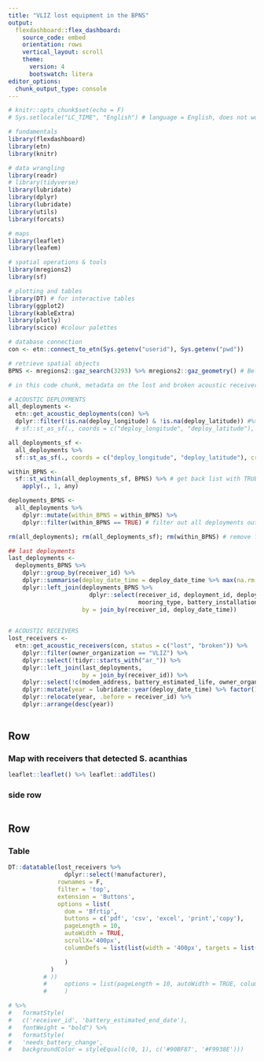 ```yaml
---
title: "VLIZ lost equipment in the BPNS"
output:
  flexdashboard::flex_dashboard:
    source_code: embed
    orientation: rows
    vertical_layout: scroll
    theme: 
      version: 4
      bootswatch: litera
editor_options: 
  chunk_output_type: console
---
```


<!-- README: -->
<!-- * This script produces an R flexdashboard showing overview maps and tables about lost equipment in the Belgian Part of the North Sea (BPNS), that is, acoustic receivers, CPODs, soundtraps and hydrophones. -->
<!-- * To retrieve metadata on acoustic receivers (that are part of the European Tracking Network ETN), the 'etn' R package is used. -->
<!-- * Metadata on the remaining hydroacoustic equipment is not programmatically retrievable at the time of writing (November, 2023) and will thus be loaded from a .csv file. -->
<!-- * Author: Lotte Pohl, Date: 2023-11-07, E-Mail: lotte.pohl at gmail.com -->

```r

# knitr::opts_chunk$set(echo = F)
# Sys.setlocale("LC_TIME", "English") # language = English, does not work right now

# fundamentals
library(flexdashboard)
library(etn)
library(knitr)

# data wrangling
library(readr)
# library(tidyverse)
library(lubridate)
library(dplyr)
library(lubridate)
library(utils)
library(forcats)

# maps
library(leaflet)
library(leafem)

# spatial operations & tools
library(mregions2)
library(sf)

# plotting and tables
library(DT) # for interactive tables
library(ggplot2)
library(kableExtra)
library(plotly)
library(scico) #colour palettes

# database connection
con <- etn::connect_to_etn(Sys.getenv("userid"), Sys.getenv("pwd"))

# retrieve spatial objects
BPNS <- mregions2::gaz_search(3293) %>% mregions2::gaz_geometry() # Belgian EEZ
```


```r
# in this code chunk, metadata on the lost and broken acoustic receivers, and acoustic deployment data are retrieved

# ACOUSTIC DEPLOYMENTS
all_deployments <- 
  etn::get_acoustic_deployments(con) %>%
  dplyr::filter(!is.na(deploy_longitude) & !is.na(deploy_latitude)) #%>%
  # sf::st_as_sf(., coords = c("deploy_longitude", "deploy_latitude"), crs = 4326)

all_deployments_sf <-
  all_deployments %>%
  sf::st_as_sf(., coords = c("deploy_longitude", "deploy_latitude"), crs = 4326)

within_BPNS <- 
  sf::st_within(all_deployments_sf, BPNS) %>% # get back list with TRUE or FALSE is deployment location is within BPNS boundaries
    apply(., 1, any)

deployments_BPNS <- 
  all_deployments %>%
    dplyr::mutate(within_BPNS = within_BPNS) %>%
    dplyr::filter(within_BPNS == TRUE) # filter out all deployments outside of the BPNS

rm(all_deployments); rm(all_deployments_sf); rm(within_BPNS) # remove files that are not needed anymore

## last deployments
last_deployments <- 
  deployments_BPNS %>%
    dplyr::group_by(receiver_id) %>%
    dplyr::summarise(deploy_date_time = deploy_date_time %>% max(na.rm = T)) %>%
    dplyr::left_join(deployments_BPNS %>%
                       dplyr::select(receiver_id, deployment_id, deploy_date_time, station_name, deploy_latitude, deploy_longitude, 
                                     mooring_type, battery_installation_date, acoustic_project_code, recover_date_time, comments),
                     by = join_by(receiver_id, deploy_date_time))
    

# ACOUSTIC RECEIVERS
lost_receivers <- 
  etn::get_acoustic_receivers(con, status = c("lost", "broken")) %>%
    dplyr::filter(owner_organization == "VLIZ") %>%
    dplyr::select(!tidyr::starts_with("ar_")) %>%
    dplyr::left_join(last_deployments,
                     by = join_by(receiver_id)) %>%
    dplyr::select(!c(modem_address, battery_estimated_life, owner_organization, financing_project, built_in_acoustic_tag_id)) %>%
    dplyr::mutate(year = lubridate::year(deploy_date_time) %>% factor()) %>%
    dplyr::relocate(year, .before = receiver_id) %>%
    dplyr::arrange(desc(year))
  
```


<!-- Overview: Receiver stations --> 
<!-- ===================================== -->

Row {data-height=800}
-------------------------------------
    
### Map with receivers that detected S. acanthias {data-width=700}

```r

leaflet::leaflet() %>% leaflet::addTiles()
```


<!-- ```{r map} -->
<!-- #, include=T, echo=F -->

<!-- # EMODnet Bathymetry layer -->
<!-- # emodnet_tiles <-"https://tiles.emodnet-bathymetry.eu/2020/baselayer/web_mercator/{z}/{x}/{y}.png" -->
<!-- # cite_emodnet <- "<a href='https://emodnet.ec.europa.eu'>EMODnet</a>" -->
<!-- # attr(cite_emodnet, "class") <- c("html", "character") -->

<!-- # special icons -->
<!-- # icon_tag <- leaflet::makeAwesomeIcon( -->
<!-- #   icon = "tag", -->
<!-- #   iconColor = "black", -->
<!-- #   markerColor = "yellow", -->
<!-- #   library = "fa" -->
<!-- # ) -->

<!-- # first map test -->

<!-- leaflet() %>% -->
<!--   addTiles() #%>% -->
<!--   # leaflet::addTiles(urlTemplate = emodnet_tiles, -->
<!--   #                   # options = leaflet::tileOptions(tms = FALSE), -->
<!--   #                   attribution = cite_emodnet, -->
<!--   #                   group = "EMODnet bathymetry") %>% -->
<!--   # addPolygons(data = BPNS, color = "darkgrey", -->
<!--   #             weight = 2, -->
<!--   #             opacity = 1.0, -->
<!--   #             popup = ~preferredGazetteerName, -->
<!--   #             fillOpacity = 0) %>% -->
<!--   # addCircleMarkers(data = last_deployments, -->
<!--   #                  lat = ~deploy_latitude, -->
<!--   #                  lng = ~deploy_longitude) -->

<!-- # colour palettes -->
<!-- # col_fun <- scico::scico(n = stations$deploy_latitude %>% unique() %>% length(), -->
<!-- #                         palette = "roma") -->
<!-- # pal <- leaflet::colorFactor(col_fun, domain = stations$deploy_latitude) -->
<!-- # qpal <- colorQuantile(col_fun, domain = stations$deploy_latitude, n = 5) -->
<!-- # palette_latitudes_df <- tibble(deploy_latitude = stations$deploy_latitude, color = pal(stations$deploy_latitude)) -->
<!-- #  -->
<!-- #  -->
<!-- # legend_latitudes <- stations %>%  -->
<!-- #   dplyr::mutate(bin_n5 = deploy_latitude %>% dplyr::ntile(n = 5)) %>% -->
<!-- #   dplyr::group_by(bin_n5) %>% -->
<!-- #   dplyr::summarise(min = deploy_latitude %>% min(), -->
<!-- #                    max = deploy_latitude %>% max()) %>% -->
<!-- #   dplyr::mutate(color = qpal(stations$deploy_latitude) %>% unique()) -->
<!-- #  -->
<!-- # leaflet() %>%  -->
<!-- #    -->
<!-- # #background -->
<!-- #   # addTiles() %>% -->
<!-- #   addProviderTiles("Esri.WorldImagery", options = providerTileOptions(opacity = 0.6), group = "satellite") %>% -->
<!-- #   leaflet::addTiles(urlTemplate = emodnet_tiles, -->
<!-- #                     # options = leaflet::tileOptions(tms = FALSE), -->
<!-- #                     attribution = cite_emodnet, -->
<!-- #                     group = "EMODnet bathymetry") %>% -->
<!-- #   # addRasterImage(bathy_belgium_raster, opacity = 1, colors = "Spectral", group = "bathymetry") %>% -->
<!-- #   # addPolygons(data = coastline_BE_poly, opacity = 1, fillColor = "grey", weight = 0, fillOpacity = 0.7, group = "bathymetry") %>% #"#ECE4BF" -->
<!-- #   addTiles(group = "OpenStreetMap") %>% -->
<!-- #  -->
<!-- # #data: receiver stations -->
<!-- #   addCircleMarkers(data = stations, -->
<!-- #                    # clusterOptions = markerClusterOptions(showCoverageOnHover = F, zoomToBoundsOnClick = T, freezeAtZoom = 7), -->
<!-- #                    lat = ~deploy_latitude, -->
<!-- #                    lng = ~deploy_longitude, -->
<!-- #                    radius = 5, -->
<!-- #                    color = "black", -->
<!-- #                    weight = 1, -->
<!-- #                    fillOpacity = 1, -->
<!-- #                    fillColor = ~pal(deploy_latitude), -->
<!-- #                    opacity = 1, -->
<!-- #                    label = ~paste0("station ", station_name), -->
<!-- #                    popup = ~paste0("lat: ", deploy_latitude, ", lon: ", deploy_longitude), -->
<!-- #                    group = "receiver stations" -->
<!-- #                    ) %>% -->
<!-- #    -->
<!-- # #data: tagging locations -->
<!-- #   addAwesomeMarkers(data = tagging_locations, -->
<!-- #                    icon = icon_tag, -->
<!-- #                    clusterOptions = markerClusterOptions(), #showCoverageOnHover = T, zoomToBoundsOnClick = T,  -->
<!-- #                    lat = ~releaseLatitude, -->
<!-- #                    lng = ~releaseLongitude, -->
<!-- #                    # radius = 5, -->
<!-- #                    # fillOpacity = 0.7, -->
<!-- #                    # fillColor = "yellow", -->
<!-- #                    # opacity = 0, -->
<!-- #                    label = ~paste0("name: ", tagging_location), -->
<!-- #                    popup = ~paste0("lat: ", releaseLatitude, ", lon: ", releaseLongitude, ", #sharks tagged: ", ind_tagged), -->
<!-- #                    group = "tagging locations" -->
<!-- #                    ) %>% -->
<!-- #  -->
<!-- # # add-ons -->
<!-- # leaflet.extras::addFullscreenControl() %>% -->
<!-- #   leafem::addMouseCoordinates() %>% -->
<!-- #   addScaleBar(position = "bottomright", -->
<!-- #               options = scaleBarOptions( -->
<!-- #                 maxWidth = 150, -->
<!-- #               imperial = FALSE)) %>% -->
<!-- #    -->
<!-- # # layers control -->
<!-- #   addLayersControl(position = "topright" , -->
<!-- #                    baseGroups = c("EMODnet bathymetry", "satellite", "OpenStreetMap"), -->
<!-- #                    overlayGroups = c("receiver stations", "tagging locations"), -->
<!-- #                    options = layersControlOptions(collapsed = FALSE)) %>% -->
<!-- #   hideGroup("tagging locations") %>% -->
<!-- #    -->
<!-- # # legend -->
<!-- #   addLegend(position = "bottomleft", -->
<!-- #             colors = legend_latitudes$color %>% rev(), -->
<!-- #             labels = paste0(legend_latitudes$min %>% round(), " - ", legend_latitudes$max %>% round()) %>% rev(), -->
<!-- #             opacity = 1, -->
<!-- #             title = "Latitude") -->

<!-- # MWE -->

<!-- # leaflet() %>% -->
<!-- #   addTiles() %>% -->
<!-- #   addCircleMarkers(data = stations, -->
<!-- #                    lat = ~deploy_latitude, -->
<!-- #                    lng = ~deploy_longitude, -->
<!-- #                    color = ~pal2(deploy_latitude)) %>% -->
<!-- #   addLegend(position = "bottomleft", -->
<!-- #             colors = legend_latitudes$color, -->
<!-- #             labels = paste0(legend_latitudes$min %>% round(), " - ", legend_latitudes$max %>% round()), -->
<!-- #             opacity = 1, -->
<!-- #             title = "Latitude") -->

<!-- ``` -->

<!-- > Map with receiver deployments and acoustic detections. -->
 
    
### side row {data-width=300}
    
```r


```



Row {data-height=1200}
-------------------------------------


### Table 

```r

DT::datatable(lost_receivers %>%
                dplyr::select(!manufacturer),
              rownames = F,
              filter = 'top',
              extension = 'Buttons',
              options = list(
                dom = 'Bfrtip',
                buttons = c('pdf', 'csv', 'excel', 'print','copy'),
                pageLength = 10, 
                autoWidth = TRUE,
                scrollX='400px',
                columnDefs = list(list(width = '400px', targets = list(14)))

                )
            )
          # ))
          #     options = list(pageLength = 10, autoWidth = TRUE, columnDefs = list(list(className = 'dt-center', targets = '_all')))
          #     ) 

# %>%
#   formatStyle(
#   c('receiver_id', 'battery_estimated_end_date'),
#   fontWeight = "bold") %>%
#   formatStyle(
#   'needs_battery_change',
#   backgroundColor = styleEqual(c(0, 1), c('#90BF87', '#F9938E')))

```


<!-- Details: Acoustic Projects & Detections -->
<!-- ===================================== -->

